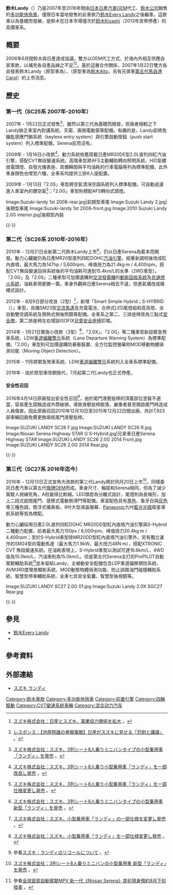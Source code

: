 {{他用
|subject=日產汽車OEM代工、鈴木公司銷售的多功能休旅車
|other=中國昌河鈴木發售的「浪迪」
|鈴木Every Landy
}}
'''鈴木Landy'''（{{lang-ja|スズキ・ランディ}}）乃是2007年至2016年間由[[日本|日本]][[日產汽車|日產汽車]]OEM代工、[[鈴木公司|鈴木公司]]銷售的[[多功能休旅車|多功能休旅車]]，僅限日本當地發售的此車款乃[[鈴木Every_Landy|鈴木Every Landy]]之後繼車。這款車以{{link-ja|日產Serena|日産・セレナ}}為基礎而發展，是鈴木在日本市場僅次於[[鈴木Kizashi|鈴木Kizashi]]（2013年宣佈停產）的高價車系。

== 概要 ==
2006年6月間鈴木與日產達成協議，雙方以OEM代工方式、於海內外相互供應自家車款，以補充各自產品線之不足<ref>{{ja}}[http://www.suzuki.co.jp/release/d/d060602a.htm スズキ株式会社：日産とスズキ、事業協力関係を拡大] {{Wayback|url=http://www.suzuki.co.jp/release/d/d060602a.htm |date=20150924123137 }}。</ref><ref>{{ja}}[http://response.jp/article/2006/06/07/82697.html レスポンス：【池原照雄の単眼複眼】日産がスズキに見せる「忍耐と謙譲」] {{Wayback|url=http://response.jp/article/2006/06/07/82697.html |date=20200918090841 }}。</ref>。基於這層合作關係，2007年1月22日雙方各自發表鈴木Landy（原型車為{{link-ja|日產Serena|日産・セレナ}}）、{{link-ja|日產Pino|日産・ピノ}}（原型車為[[鈴木Alto|鈴木Alto]]，另有兄弟車[[馬自達Carol#第五代（HB24型_2004年-2009年）|第五代馬自達Carol]]）的上市消息。

== 歷史 ==
=== 第一代（SC25系 2007年-2010年） ===
{{Infobox Automobile
| image          = [[File:Suzuki_Landy_2007.jpg|250px]]<br>[[File:Suzuki_Landy_1.jpg|250px]]
| name           = 鈴木Landy
| aka            = 
| manufacturer   = [[日產汽車|日產汽車]]
| parent_company = 
| production     = 2007年-2010年
| predecessor    = [[鈴木Every_Landy|鈴木Every Landy]]
| successor      = 
| class          = [[多功能休旅車|多功能休旅車]]
| layout         = [[前置前驅|FF]]/[[四輪驅動|4WD]]
| platform       = 
| body_style     = 五門[[廂型車|廂型車]]
| engine         = 2.0L直列四缸DOHC MR20型引擎
| transmission   = [[無段自動變速器|CVT]]
| wheelbase      = 2,860mm
| length         = 4,650mm
| width          = 1,695mm
| height         = 1,840mm-1,850mm
| weight         = 1,610kg-1,700kg
| ftrack         = 
| rtrack         = 
| fuel_economy   = 
| fuel_capacity  = 
| related        = {{link-ja|日產Serena|日産・セレナ}}
| similar        = 
| designer       = 
}}

2007年 - 1月22日正式發售<ref>{{ja}}[http://www.suzuki.co.jp/release/a/a070122.htm スズキ株式会社：スズキ、3列シート8人乗りミニバンタイプの小型乗用車「ランディ」を発売] {{Wayback|url=http://www.suzuki.co.jp/release/a/a070122.htm |date=20191114120654 }}。</ref>，雖然以第三代{{link-ja|日產Serena|日産・セレナ}}為基礎而開發，但兩者相較之下Landy缺乏車室內對講系統、天窗、兩側電動窗等配備。有趣的是，Landy卻將免鑰匙感應門鎖系統（keyless entry system）與引擎啟動按鈕（push start system）列入標準配備，Serena反而沒有。

2008年 - 1月16日小改款<ref>{{ja}}[http://www.suzuki.co.jp/release/a/2007/0116/index.html スズキ株式会社：スズキ、3列シート8人乗り小型乗用車「ランディ」を一部改良し発売] {{Wayback|url=http://www.suzuki.co.jp/release/a/2007/0116/index.html |date=20161220124222 }}。</ref>，動力系統依舊搭載日產MR20DE型2.0L直列四缸汽油引擎，搭配CVT無段變速系統。高階車型將AFS主動輔助轉向照明系統、HID氣體放電頭燈、自發光儀表座、具備瞬間與平均油耗的行車電腦等列為標準配備，此外車身顏色也增至六種，全車系均提供三排8人座配置。

2009年 - 1月13日「2.0S」車型將空氣清淨空調系統列入標準配備，可自動過濾進入車室內的髒空氣<ref>{{ja}}[http://www.suzuki.co.jp/release/a/2008/0113/index.html スズキ株式会社：スズキ、3列シート8人乗り小型乗用車「ランディ」を一部仕様変更し発売] {{Wayback|url=http://www.suzuki.co.jp/release/a/2008/0113/index.html |date=20191206163637 }}。</ref>；「2.0G」車型則標配AFS轉向式頭燈。

<gallery>
Image:Suzuki-landy 1st 2008-rear.jpg|前期型車尾
Image:Suzuki Landy 2.jpg|後期型車尾
Image:Suzuki-landy 1st 2008-front.jpg
Image:2010 Suzuki Landy 2.0G interior.jpg|後期型內裝
</gallery>
{{-}}

=== 第二代（SC26系 2010年-2016年） ===
{{Infobox Automobile
| image          = [[File:Suzuki_LANDY_2.0G_(SC26)_front.JPG|250px]]<br>[[File:Suzuki_LANDY_2.0G_(SC26)_rear.JPG|250px]]
| name           = 鈴木Landy
| aka            = 
| manufacturer   = [[日產汽車|日產汽車]]
| parent_company = 
| production     = 2010年-2016年
| predecessor    = 
| successor      = 
| class          = [[多功能休旅車|多功能休旅車]]
| layout         = [[前置前驅|FF]]/[[四輪驅動|4WD]]
| platform       = 
| body_style     = 五門[[廂型車|廂型車]]
| engine         = 2.0L直列四缸DOHC MR20型引擎
| transmission   = [[無段自動變速器|CVT]]
| wheelbase      = 2,860mm
| length         = 4,685mm
| width          = 1,695mm
| height         = 1,865mm-1,875mm
| weight         = 1,600kg-1,720kg
| ftrack         = 
| rtrack         = 
| fuel_economy   = 
| fuel_capacity  = 
| related        = {{link-ja|日產Serena|日産・セレナ}}
| similar        = 
| designer       = 
}}

2010年 - 12月21日全新第二代鈴木Landy上市<ref>{{ja}}[http://www.suzuki.co.jp/release/a/2010/1221/index.html スズキ株式会社：スズキ、3列シート8人乗りミニバンタイプの小型乗用車 新型「ランディ」を発売] {{Wayback|url=http://www.suzuki.co.jp/release/a/2010/1221/index.html |date=20200804050133 }}。</ref>，仍以日產Serena為藍本而開發。動力心臟雖仍為日產MR20型直列四缸DOHC[[汽油引擎|汽油引擎]]，經重新調校後改成缸內直噴，最大馬力為147hp / 5,600rpm，峰值扭力為21.4kg·m / 4,400rpm，搭配CVT無段變速自排系統後的平均油耗可達到15.4km/L的水準（2WD車型）。「2.0G」及「2.0S」二種車型可加價選購附[[交流發電機|交流發電機]]的[[動能回收系統|動能回收系統]]及[[怠速熄火系統|怠速熄火系統]]，油耗表現更勝一籌。車身外觀與日產Serena相去不遠，但進氣壩改成橫柵式設計。

2012年 - 8月9日部分改良（2型）<ref>{{ja}}[http://www.suzuki.co.jp/release/a/2012/0809/index.html スズキ株式会社：スズキ、小型乗用車「ランディ」の一部仕様を変更し発売] {{Wayback|url=http://www.suzuki.co.jp/release/a/2012/0809/index.html |date=20191208062417 }}。</ref>，新增「Smart Simple Hybrid；S-HYBRID（{{lang|ja|スマートシンプルハイブリッド}}）」車型，具備SM23型[[交流电动机|交流馬達]]及充電電池、合併式LED尾燈組和高背燈、全自動雙空調系統及預熱式側後照鏡等配備。全車系之第二、三排座椅改為三點式[[座位安全帶|安全帶]]，第二排座椅左右增設ISOFIX[[兒童安全座椅|兒童安全座椅]]扣環。

2014年 - 1月21日實施小改款（3型）<ref>{{ja}}[http://www.suzuki.co.jp/release/a/2013/0121/index.html スズキ株式会社：スズキ、小型乗用車「ランディ」を一部仕様変更し発売] {{Wayback|url=http://www.suzuki.co.jp/release/a/2013/0121/index.html |date=20191109044204 }}。</ref>，「2.0X」、「2.0G」等二種車型新設緊急煞車系統、LDW[[車道偏離警示|車道偏離警示]]系統（Lane Departure Warning System）為標準配備，「2.0G」車型則可加價選購防暴衝裝置、全方位監控螢幕附MOD移動物體偵測功能（Moving Object Detection）。

2015年 - 11月將緊急煞車系統、LDW[[車道偏離警示|車道偏離警示]]系統列入全車系標準配備。

2016年 - 由於原型車{{link-ja|日產Serena|日産・セレナ}}改朝換代，7月起第二代Landy也正式停產。

==== 安全性召回 ====
2016年4月14日原廠發出安全性召回<ref>參看{{ja}}[http://www.suzuki.co.jp/recall/car/2016/0414a/ スズキ：ランディのリコールについて] {{Wayback|url=http://www.suzuki.co.jp/recall/car/2016/0414a/ |date=20191118045441 }}。</ref>，由於尾門液壓挺桿的頂蓋部位塗裝不適當，容易產生腐蝕造成外筒破損，導致液壓挺桿脫落，嚴重者甚至開啟尾門時造成人員傷害。因此原廠召回2010年12月10日至2015年12月22日間出廠、共計7,923部車輛回廠免費更換兩枝尾門液壓挺桿。

<gallery>
Image:SUZUKI LANDY SC26 F.jpg
Image:SUZUKI LANDY SC26 R.jpg
Image:Nissan Serena Highway STAR G S-Hybrid.jpg|兄弟車日產Serena Highway STAR
Image:SUZUKI LANDY SC26 2.0G 2014 Front.jpg
Image:SUZUKI LANDY SC26 2.0G 2014 Rear.jpg
</gallery>
{{-}}

=== 第三代（SC27系 2016年迄今） ===
{{Infobox Automobile
| image          = [[File:Suzuki_Landy_2.0X_SGC27.jpg|250px]]<br>[[File:SUZUKI_LANDY_SC27_2.0G_02.jpg|250px]]
| name           = 鈴木Landy
| aka            = 
| manufacturer   = [[日產汽車|日產汽車]]
| parent_company = 
| production     = 2016年迄今
| predecessor    = 
| successor      = 
| class          = [[多功能休旅車|多功能休旅車]]
| layout         = [[前置前驅|FF]]/[[四輪驅動|4WD]]
| platform       = 
| body_style     = 五門[[廂型車|廂型車]]
| engine         = 2.0L直列四缸DOHC MR20DD型引擎
| transmission   = [[無段自動變速器|CVT]]
| wheelbase      = 2,860mm
| length         = 4,690mm
| width          = 1,695mm
| height         = 1,875mm-1,885mm
| weight         = 1,690kg-1,780kg
| ftrack         = 1,480mm
| rtrack         = 1,485mm
| fuel_economy   = 
| fuel_capacity  = 
| related        = {{link-ja|日產Serena|日産・セレナ}}
| similar        = 
| designer       = 
}}

2016年 - 12月13日正式宣佈大改款的第三代Landy將於同月20日上市<ref>{{ja}}[http://www.suzuki.co.jp/release/a/2016/1213a/index.html スズキ株式会社：3列シート8人乗りミニバンの小型乗用車 新型「ランディ」を発売] {{Wayback|url=http://www.suzuki.co.jp/release/a/2016/1213a/index.html |date=20191115174146 }}。</ref>，同樣委託日產汽車以第五代{{link-ja|日產Serena|日産・セレナ}}[[换牌工程|換牌OEM]]而成。車身尺寸、軸距和Serena相同，但為了減少駕駛人視線死角，A柱變得比較細。LED頭燈為分離式設計，尾燈則為長條形，加上二段式啟閉尾門、感應式電動側滑門等配備。車室配色具有[[黑色|黑色]]、象牙白與[[灰色|灰色]]等三種色調，懸浮式儀表板、9吋大型液晶螢幕、[[松下電器|Panasonic]]九吋[[藍光光碟|藍光光碟]]衛星導航系統等皆為標配。

動力心臟採用日產2.0L直列四缸DOHC MR20DD型缸內直噴汽油引擎與S-Hybrid二種動力配置，前者最大馬力150ps / 6,000rpm、峰值扭力20.4kg·m / 4,400rpm；至於S-Hybrid車型除MR20DD型缸內直噴汽油引擎外，另有獨立運作的SM24型的電動馬達（最大馬力1.9kW、最大扭力48N·m），搭配XTRONIC CVT 無段變速系統。在油耗表現上，S-Hybrid車型以{{link-ja|JC08模式|JC08モード}}測試可達16.6km/L，4WD版為15.0km/L，汽油車則為15.0km/L。但是第五代Serena主打的ProPILOT自動駕駛輔助系統<ref>參看[https://www.kingautos.net/86994 全球首部自動駕駛MPV 新一代《Nissan Serena》提前現身預約8月下旬發表] {{Wayback|url=https://www.kingautos.net/86994 |date=20190922053449 }}。</ref>並未留給Landy，主被動安全配備包含LDP車道偏移預防系統、AVM360度環景顯影系統、MOD動態物體偵測功能、防止誤踏油門碰撞輔助系統、智慧型停車輔助系統、全車七具安全氣囊、智慧型後視鏡等。

<gallery>
Image:SUZUKI LANDY SC27 2.0G 01.jpg
Image:Suzuki Landy 2.0X SGC27 Rear.jpg 
</gallery>
{{-}}

== 參見 ==
* [[鈴木Every_Landy|鈴木Every Landy]]
* {{link-ja|日產Serena|日産・セレナ}}

== 參考資料 ==
{{reflist}}

== 外部連結 ==
* {{ja}}[http://www.webcg.net/list/article?maker=7&model=5178dee06a8d1e06c50001ee スズキ ランディ] {{Wayback|url=http://www.webcg.net/list/article?maker=7&model=5178dee06a8d1e06c50001ee |date=20201023081708 }}

{{Suzuki timeline 1990 to 2020}}

[[Category:鈴木車款|Category:鈴木車款]]
[[Category:多功能休旅車|Category:多功能休旅車]]
[[Category:前置引擎|Category:前置引擎]]
[[Category:四輪驅動|Category:四輪驅動]]
[[Category:CVT變速系統車輛|Category:CVT變速系統車輛]]
[[Category:混合动力汽车|Category:混合动力汽车]]
